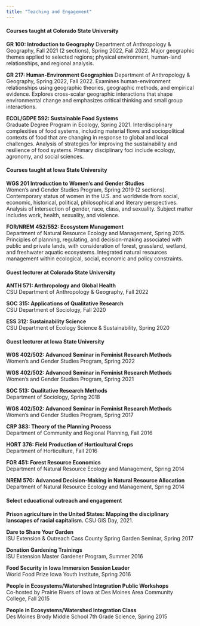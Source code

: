 ```yaml
---
title: "Teaching and Engagement"
---
```


#### Courses taught at Colorado State University

**GR 100: Introduction to Geography**
Department of Anthropology & Geography, Fall 2021 (2 sections), Spring 2022, Fall 2022. Major geographic themes applied to selected regions; physical environment, human-land relationships, and regional analysis.

**GR 217: Human-Environment Geographies**
Department of Anthropology & Geography, Spring 2022, Fall 2022. Examines human-environment relationships using geographic theories, geographic methods, and empirical evidence. Explores cross-scalar geographic interactions that shape environmental change and emphasizes critical thinking and small group interactions.

**ECOL/GDPE 592: Sustainable Food Systems**  
Graduate Degree Program in Ecology, Spring 2021. Interdisciplinary complexities of food systems, including material flows and sociopolitical contexts of food that are changing in response to global and local challenges. Analysis of strategies for improving the sustainability and resilience of food systems. Primary disciplinary foci include ecology, agronomy, and social sciences.

#### Courses taught at Iowa State University

**WGS 201 Introduction to Women's and Gender Studies**  
Women's and Gender Studies Program, Spring 2019 (2 sections). Contemporary status of women in the U.S. and worldwide from social, economic, historical, political, philosophical and literary perspectives. Analysis of intersection of gender, race, class, and sexuality. Subject matter includes work, health, sexuality, and violence.

**FOR/NREM 452/552: Ecosystem Management**  
Department of Natural Resource Ecology and Management, Spring 2015. Principles of planning, regulating, and decision-making associated with public and private lands, with consideration of forest, grassland, wetland, and freshwater aquatic ecosystems. Integrated natural resources management within ecological, social, economic and policy constraints.

#### Guest lecturer at Colorado State University

**ANTH 571: Anthropology and Global Health**  
CSU Department of Anthropology & Geography, Fall 2022

**SOC 315: Applications of Qualitative Research**  
CSU Department of Sociology, Fall 2020

**ESS 312: Sustainability Science**  
CSU Department of Ecology Science & Sustainability, Spring 2020

#### Guest lecturer at Iowa State University

**WGS 402/502: Advanced Seminar in Feminist Research Methods**  
Women's and Gender Studies Program, Spring 2022

**WGS 402/502: Advanced Seminar in Feminist Research Methods**  
Women's and Gender Studies Program, Spring 2021

**SOC 513: Qualitative Research Methods**  
Department of Sociology, Spring 2018

**WGS 402/502: Advanced Seminar in Feminist Research Methods**  
Women's and Gender Studies Program, Spring 2017

**CRP 383: Theory of the Planning Process**  
Department of Community and Regional Planning, Fall 2016  

**HORT 376: Field Production of Horticultural Crops**  
Department of Horticulture, Fall 2016   

**FOR 451: Forest Resource Economics**  
Department of Natural Resource Ecology and Management, Spring 2014   

**NREM 570: Advanced Decision-Making in Natural Resource Allocation**   
Department of Natural Resource Ecology and Management, Spring 2014  

#### Select educational outreach and engagement

**Prison agriculture in the United States: Mapping the disciplinary lanscapes of racial capitalism.**
CSU GIS Day, 2021.

**Dare to Share Your Garden**  
ISU Extension & Outreach Cass County Spring Garden Seminar, Spring 2017

**Donation Gardening Trainings**  
ISU Extension Master Gardener Program, Summer 2016  

**Food Security in Iowa Immersion Session Leader**  
World Food Prize Iowa Youth Institute, Spring 2016  

**People in Ecosystems/Watershed Integration Public Workshops**  
Co-hosted by Prairie Rivers of Iowa at Des Moines Area Community College, Fall 2015  

**People in Ecosystems/Watershed Integration Class**  
Des Moines Brody Middle School 7th Grade Science, Spring 2015  




